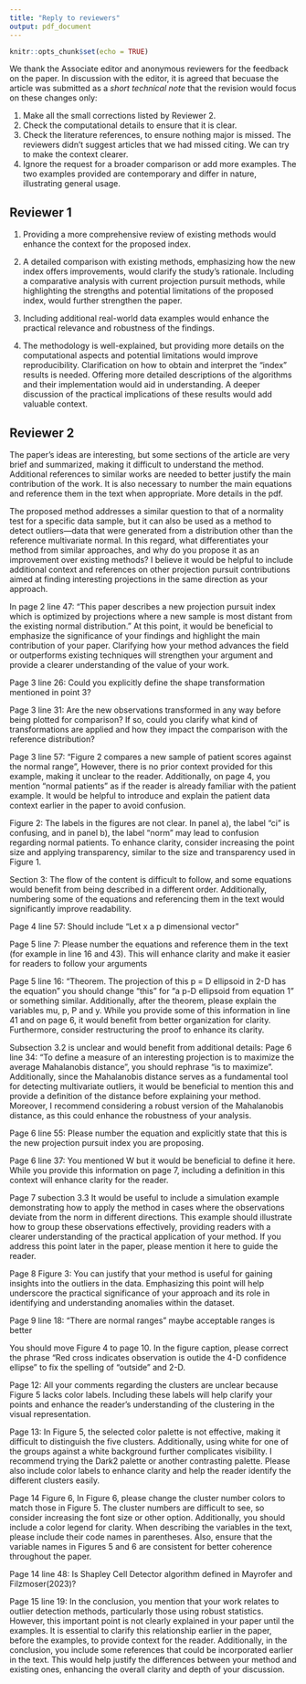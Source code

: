 ```yaml
---
title: "Reply to reviewers"
output: pdf_document
---
```


```r
knitr::opts_chunk$set(echo = TRUE)
```

We thank the Associate editor and anonymous reviewers for the feedback on the paper. In discussion with the editor, it is agreed that becuase the article was submitted as a *short technical note* that the revision would focus on these changes only: 

1. Make all the small corrections listed by Reviewer 2.
2. Check the computational details to ensure that it is clear.
3. Check the literature references, to ensure nothing major is missed. The reviewers didn’t suggest articles that we had missed citing. We can try to make the context clearer.
4. Ignore the request for a broader comparison or add more examples. The two examples provided are contemporary and differ in nature, illustrating general usage.

## Reviewer 1

1. Providing a more comprehensive review of existing methods would enhance the context for the proposed index.

\textcolor{purple}{The introduction was slightly expanded, and two new references added to provide additional context.}

2. A detailed comparison with existing methods, emphasizing how the new index offers improvements, would clarify the study's rationale. Including a comparative analysis with current projection pursuit methods, while highlighting the strengths and potential limitations of the proposed index, would further strengthen the paper.

\textcolor{purple}{This is first work that allows the comparison of a reference normal distribution to observations using projection pursuit, and a projection pursuit guided tour. New text in the introduction helps clarify this.}


3. Including additional real-world data examples would enhance the practical relevance and robustness of the findings.

\textcolor{purple}{The two examples used in the paper illustrate different uses of this work in practical settings. The first example uses simulated data for privacy purposes but the data reflects patterns seen in clinical data. The text has been modified to make this clear. There is no room in a short technical report to add more examples.}

4. The methodology is well-explained, but providing more details on the computational aspects and potential limitations would improve reproducibility. Clarification on how to obtain and interpret the "index" results is needed. Offering more detailed descriptions of the algorithms and their implementation would aid in understanding. A deeper discussion of the practical implications of these results would add valuable context.

\textcolor{purple}{XXXX need to add something? There is also the implementation and its documentation we could point to...}

## Reviewer 2

The paper's ideas are interesting, but some sections of the article are very brief and summarized, making it difficult to understand the method. Additional references to similar works are needed to better justify the main contribution of the work. It is also necessary to number the main equations and reference them in the text when appropriate. More details in the pdf.

\textcolor{purple}{The introduction has been expanded slightly with two more references added to provide more context. XXX check where we could be more clear...}

\textcolor{purple}{We have added numbering to the main equations such that they can be referenced in the explanations, this should make the derivation easier to follow. More detail has been added to the theorem and proof in section 3.}

The proposed method addresses a similar question to that of a normality test for a specific data sample, but it can also be used as a method to detect outliers—data that were generated from a distribution other than the reference multivariate normal. In this regard, what differentiates your method from similar approaches, and why do you propose it as an improvement over existing methods? I believe it would be helpful to include additional context and references on other projection pursuit contributions aimed at finding interesting projections in the same direction as your approach.

\textcolor{purple}{Done}

In page 2 line 47: “This paper describes a new projection pursuit index which is optimized by projections where a new sample is most distant from the existing normal distribution.” At this point, it would be beneficial to emphasize the significance of your findings and highlight the main contribution of your paper. Clarifying how your method advances the field or outperforms existing techniques will strengthen your argument and provide a clearer understanding of the value of your work.

\textcolor{purple}{We have added a short review of traditional outlier detection methods and relevant methods here, and emphasized where they currently do not apply.}

Page 3 line 26: Could you explicitly define the shape transformation mentioned in point 3?

\textcolor{purple}{We have rephrased points 2 and 3 to make this more clear.}

Page 3 line 31: Are the new observations transformed in any way before being plotted for comparison? If so, could you clarify what kind of transformations are applied and how they impact the comparison with the reference distribution?

\textcolor{purple}{The new data needs to be pre-processed in the same manner as the reference distribution. For example, if the reference distribution is scaled using means and standard deviations of historical data, these same means and standard deviations need to be used to scale the new data.  XXX Add some sentences to make this clear in the paper}

Page 3 line 57: “Figure 2 compares a new sample of patient scores against the normal range”, However, there is no prior context provided for this example, making it unclear to the reader. Additionally, on page 4, you mention “normal patients” as if the reader is already familiar with the patient example. It would be helpful to introduce and explain the patient data context earlier in the paper to avoid confusion.

\textcolor{purple}{The text in section 2 has been changed to remove any specialist language. The explanation is also more detailed now.}

Figure 2: The labels in the figures are not clear. In panel a), the label “ci” is confusing, and in panel b), the label “norm” may lead to confusion regarding normal patients. To enhance clarity, consider increasing the point size and applying transparency, similar to the size and transparency used in Figure 1.

\textcolor{purple}{This figure has been modified to make it clearer, and to correspond with the changed text in the section.}

Section 3: The flow of the content is difficult to follow, and some equations would benefit from being described in a different order. Additionally, numbering some of the equations and referencing them in the text would significantly improve readability.

\textcolor{purple}{We have numbered the main equations and now use referencing in the description. Segments of this section have been rewritten to include more explanation and enhance flow, and variables have been defined earlier, before they are used.}

Page 4 line 57: Should include “Let x a p dimensional vector”

\textcolor{purple}{This has been added.}

Page 5 line 7: Please number the equations and reference them in the text (for example in line 16 and 43). This will enhance clarity and make it easier for readers to follow your arguments

\textcolor{purple}{Equation numbers and references have been added.}


Page 5 line 16: “Theorem. The projection of this p = D ellipsoid in 2-D has the equation” you should change “this” for “a p-D ellipsoid from equation 1” or something similar. Additionally, after the theorem, please explain the variables mu, p, P and y. While you provide some of this information in line 41 and on page 6, it would benefit from better organization for clarity. Furthermore, consider restructuring the proof to enhance its clarity.

\textcolor{purple}{The ellipsoid equation is now specifically referenced in the statement of the theorem. The mentioned variables are now defined before the statement of the theorem, helping reorganise the section to improve clarity. Although the proof is not fundamentally restructured, it has been reworded with further explanation added.}

Subsection 3.2 is unclear and would benefit from additional details:
Page 6 line 34: “To define a measure of an interesting projection is to maximize the average Mahalanobis distance”, you should rephrase “is to maximize”. Additionally, since the Mahalanobis distance serves as a fundamental tool for detecting multivariate outliers, it would be beneficial to mention this and provide a definition of the distance before explaining your method. Moreover, I recommend considering a robust version of the Mahalanobis distance, as this could enhance the robustness of your analysis.

\textcolor{purple}{XXX todo @Ursula}
\textcolor{purple}{XXX I think we actually implicitly use robust version, since we use robust estimation when getting the covariance for the data in the second example}

Page 6 line 55: Please number the equation and explicitly state that this is the new projection pursuit index you are proposing.

\textcolor{purple}{Done.}

Page 6 line 37: You mentioned W but it would be beneficial to define it here. While you provide this information on page 7, including a definition in this context will enhance clarity for the reader.

\textcolor{purple}{We have moved the default definition for W to where it is first mentioned.}

Page 7 subection 3.3 It would be useful to include a simulation example demonstrating how to apply the method in cases where the observations deviate from the norm in different directions. This example should illustrate how to group these observations effectively, providing readers with a clearer understanding of the practical application of your method. If you address this point later in the paper, please mention it here to guide the reader.

\textcolor{purple}{XXX todo @Ursula (this is done in the second example, will mention it, not add simulations)}


Page 8 Figure 3: You can justify that your method is useful for gaining insights into the outliers in the data. Emphasizing this point will help underscore the practical significance of your approach and its role in identifying and understanding anomalies within the dataset.

\textcolor{purple}{XXX todo @Ursula}

Page 9 line 18: “There are normal ranges” maybe acceptable ranges is better

\textcolor{purple}{Done}

You should move Figure 4 to page 10. In the figure caption, please correct the phrase “Red cross indicates observation is outide the 4-D confidence ellipse” to fix the spelling of “outside” and 2-D.

\textcolor{purple}{XXX todo @Ursula (spelling is fixed, check position when other changes are done)}

Page 12: All your comments regarding the clusters are unclear because Figure 5 lacks color labels. Including these labels will help clarify your points and enhance the reader’s understanding of the clustering in the visual representation.

\textcolor{purple}{XXX todo @Ursula}

Page 13: In Figure 5, the selected color palette is not effective, making it difficult to distinguish the five clusters. Additionally, using white for one of the groups against a white background further complicates visibility. I recommend trying the Dark2 palette or another contrasting palette. Please also include color labels to enhance clarity and help the reader identify the different clusters easily.

\textcolor{purple}{XXX todo @Ursula}

Page 14 Figure 6, In Figure 6, please change the cluster number colors to match those in Figure 5. The cluster numbers are difficult to see, so consider increasing the font size or other option. Additionally, you should include a color legend for clarity. When describing the variables in the text, please include their code names in parentheses. Also, ensure that the variable names in Figures 5 and 6 are consistent for better coherence throughout the paper.

\textcolor{purple}{XXX todo @Ursula}

Page 14 line 48: Is Shapley Cell Detector algorithm defined in Mayrofer and Filzmoser(2023)?

\textcolor{purple}{XXX todo @Ursula (it is, check if this needs to be made more clear in the paper)}


Page 15 line 19: In the conclusion, you mention that your work relates to outlier detection methods, particularly those using robust statistics. However, this important point is not clearly explained in your paper until the examples. It is essential to clarify this relationship earlier in the paper, before the examples, to provide context for the reader. Additionally, in the conclusion, you include some references that could be incorporated earlier in the text. This would help justify the differences between your method and existing ones, enhancing the overall clarity and depth of your discussion.

\textcolor{purple}{XXX todo (check with what we change in the introduction)}


